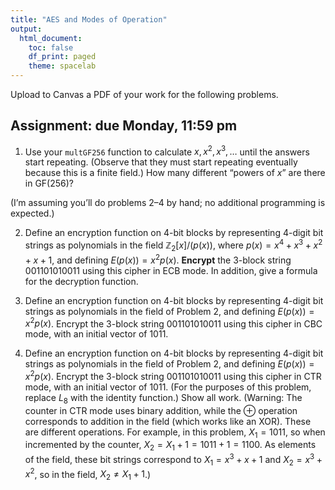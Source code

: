 ```yaml
---
title: "AES and Modes of Operation"
output:
  html_document:
    toc: false
    df_print: paged
    theme: spacelab
---
```


Upload to Canvas a PDF of your work for the following problems.

## Assignment: due Monday, 11:59 pm

1. Use your `multGF256` function to calculate $x, x^2, x^3, \ldots$ until the answers start repeating. (Observe that they must start repeating eventually because this is a finite field.) How many different "powers of $x$" are there in $\mbox{GF}(256)$?

(I'm assuming you'll do problems 2--4 by hand; no additional programming is expected.)

2. Define an encryption function on 4-bit blocks by representing 4-digit bit strings as polynomials in the field $\mathbb{Z}_2[x]/(p(x))$, where $p(x) = x^4+x^3+x^2+x+1$, and defining $E(p(x)) = x^2 p(x)$. **Encrypt** the 3-block string $001101010011$ using this cipher in ECB mode. In addition, give a formula for the decryption function.

3. Define an encryption function on 4-bit blocks by representing 4-digit bit strings as polynomials in the field of Problem 2, and defining $E(p(x)) = x^2 p(x)$. Encrypt the 3-block string $001101010011$ using this cipher in CBC mode, with an initial vector of $1011$. 

4. Define an encryption function on 4-bit blocks by representing 4-digit bit strings as polynomials in the field of Problem 2, and defining $E(p(x)) = x^2 p(x)$. Encrypt the 3-block string $001101010011$ using this cipher in CTR mode, with an initial vector of $1011$. (For the purposes of this problem, replace $L_8$ with the identity function.) Show all work. (Warning: The counter in CTR mode uses binary addition, while the $\oplus$ operation corresponds to addition in the field (which works like an XOR). These are different operations. For example, in this problem, $X_1 = 1011$, so when incremented by the counter, $X_2 = X_1 + 1 = 1011+1=1100$. As elements of the field, these bit strings correspond to $X_1 = x^3+x+1$ and $X_2 = x^3+x^2$, so in the field, $X_2 \neq X_1 + 1$.)
